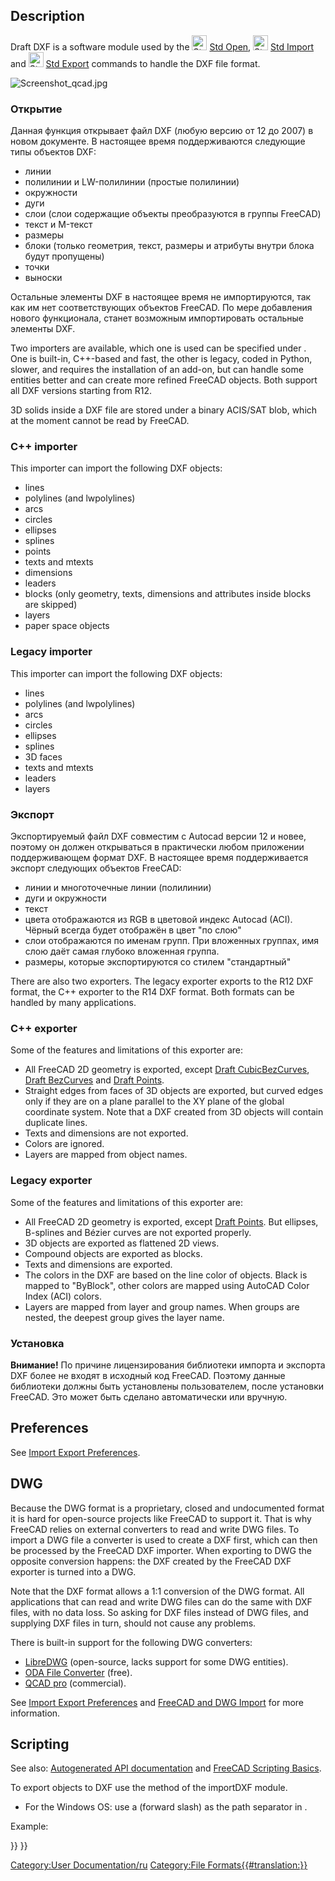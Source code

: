 <languages/>

{{Docnav
|[[Draft_Preferences|Preferences]]
|[[Draft_SVG|Scalable Vector Graphics .SVG]]
|[[Draft_Module|Draft]]
|IconL=
|IconR=
|IconC=Workbench_Draft.svg
}}

{{TOCright}}

==Description==

Draft DXF is a software module used by the [[File:Std_Open.svg|24px]] [[Std_Open|Std Open]], [[File:Std_Import.svg|24px]] [[Std_Import|Std Import]] and [[File:Std_Export.svg|24px]] [[Std_Export|Std Export]] commands to handle the DXF file format.

[[Image:Screenshot qcad.jpg]]
{{Caption|Qcad drawing exported to DXF, which is subsequently opened in FreeCAD}}

<span id="Importing"></span>
<div class="mw-translate-fuzzy">
===Открытие===
Данная функция открывает файл DXF (любую версию от 12 до 2007) в новом документе.
В настоящее время поддерживаются следующие типы объектов DXF:
* линии
* полилинии и LW-полилинии (простые полилинии)
* окружности
* дуги
* слои (слои содержащие объекты преобразуются в группы FreeCAD)
* текст и M-текст
* размеры
* блоки (только геометрия, текст, размеры и атрибуты внутри блока будут пропущены)
* точки {{Version|0.13}}
* выноски {{Version|0.13}}
Остальные элементы DXF в настоящее время не импортируются, так как им нет соответствующих объектов FreeCAD. По мере добавления нового функционала, станет возможным импортировать остальные элементы DXF.
</div>

Two importers are available, which one is used can be specified under {{MenuCommand|Edit → Preferences... → Import-Export → DXF}}. One is built-in, C++-based and fast, the other is legacy, coded in Python, slower, and requires the installation of an add-on, but can handle some entities better and can create more refined FreeCAD objects. Both support all DXF versions starting from R12.

3D solids inside a DXF file are stored under a binary ACIS/SAT blob, which at the moment cannot be read by FreeCAD.

===C++ importer===

This importer can import the following DXF objects:
* lines
* polylines (and lwpolylines)
* arcs
* circles
* ellipses
* splines
* points
* texts and mtexts
* dimensions
* leaders
* blocks (only geometry, texts, dimensions and attributes inside blocks are skipped)
* layers
* paper space objects

===Legacy importer===

This importer can import the following DXF objects:
* lines
* polylines (and lwpolylines)
* arcs
* circles
* ellipses
* splines
* 3D faces
* texts and mtexts
* leaders
* layers

<span id="Exporting"></span>
<div class="mw-translate-fuzzy">
===Экспорт===
Экспортируемый файл DXF совместим с Autocad версии 12 и новее, поэтому он должен открываться в практически любом приложении поддерживающем формат DXF.
В настоящее время поддерживается экспорт следующих объектов FreeCAD:
* линии и многоточечные линии (полилинии)
* дуги и окружности
* текст
* цвета отображаются из RGB в цветовой индекс Autocad (ACI). Чёрный всегда будет отображён в цвет "по слою"
* слои отображаются по именам групп. При вложенных группах, имя слою даёт самая глубоко вложенная группа.
* размеры, которые экспортируются со стилем "стандартный"
</div>

There are also two exporters. The legacy exporter exports to the R12 DXF format, the C++ exporter to the R14 DXF format. Both formats can be handled by many applications.

===C++ exporter===

Some of the features and limitations of this exporter are:
* All FreeCAD 2D geometry is exported, except [[Draft_CubicBezCurve|Draft CubicBezCurves]], [[Draft_BezCurve|Draft BezCurves]] and [[Draft_Point|Draft Points]].
* Straight edges from faces of 3D objects are exported, but curved edges only if they are on a plane parallel to the XY plane of the global coordinate system. Note that a DXF created from 3D objects will contain duplicate lines.
* Texts and dimensions are not exported.
* Colors are ignored.
* Layers are mapped from object names.

===Legacy exporter===

Some of the features and limitations of this exporter are:
* All FreeCAD 2D geometry is exported, except [[Draft_Point|Draft Points]]. But ellipses, B-splines and Bézier curves are not exported properly.
* 3D objects are exported as flattened 2D views.
* Compound objects are exported as blocks.
* Texts and dimensions are exported.
* The colors in the DXF are based on the line color of objects. Black is mapped to "ByBlock", other colors are mapped using AutoCAD Color Index (ACI) colors.
* Layers are mapped from layer and group names. When groups are nested, the deepest group gives the layer name.

<span id="Installing"></span>
<div class="mw-translate-fuzzy">
===Установка===
</div>

<div class="mw-translate-fuzzy">
'''Внимание!''' По причине лицензирования библиотеки импорта и экспорта DXF более не входят в исходный код FreeCAD. Поэтому данные библиотеки должны быть установлены пользователем, после установки FreeCAD. Это может быть сделано автоматически или вручную.
</div>

==Preferences== 

See [[Import_Export_Preferences|Import Export Preferences]].

== DWG ==

Because the DWG format is a proprietary, closed and undocumented format it is hard for open-source projects like FreeCAD to support it. That is why FreeCAD relies on external converters to read and write DWG files. To import a DWG file a converter is used to create a DXF first, which can then be processed by the FreeCAD DXF importer. When exporting to DWG the opposite conversion happens: the DXF created by the FreeCAD DXF exporter is turned into a DWG.

Note that the DXF format allows a 1:1 conversion of the DWG format. All applications that can read and write DWG files can do the same with DXF files, with no data loss. So asking for DXF files instead of DWG files, and supplying DXF files in turn, should not cause any problems.

There is built-in support for the following DWG converters:
* [https://www.gnu.org/software/libredwg LibreDWG] (open-source, lacks support for some DWG entities).
* [https://www.opendesign.com/guestfiles/oda_file_converter ODA File Converter] (free).
* [https://qcad.org/en/qcad-command-line-tools#dwg2dwg QCAD pro] (commercial).

See [[Import_Export_Preferences#DWG|Import Export Preferences]] and [[FreeCAD_and_DWG_Import|FreeCAD and DWG Import]] for more information.

==Scripting==

See also: [https://freecad.github.io/SourceDoc/ Autogenerated API documentation] and [[FreeCAD Scripting Basics|FreeCAD Scripting Basics]].

To export objects to DXF use the {{incode|export}} method of the importDXF module.

{{Code|code=
importDXF.export(objectslist, filename, nospline=False, lwPoly=False)
}}

* For the Windows OS: use a {{FileName|/}} (forward slash) as the path separator in {{Incode|filename}}.

Example:

{{Code|code=
import FreeCAD as App
import Draft
import importDXF

doc = App.newDocument()

polygon1 = Draft.make_polygon(3, radius=500)
polygon2 = Draft.make_polygon(5, radius=1500)

doc.recompute()

objects = [polygon1, polygon2]
importDXF.export(objects, "/home/user/Pictures/myfile.dxf")
}}


<div class="mw-translate-fuzzy">
[[Category:User Documentation/ru]]
</div>

{{Draft Tools navi{{#translation:}}}}
{{Userdocnavi{{#translation:}}}}
[[Category:File Formats{{#translation:}}]]